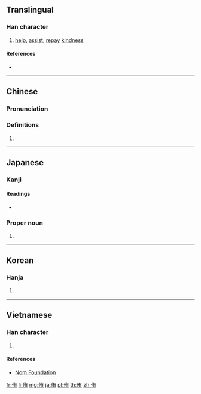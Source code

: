 ==Translingual==

===Han character===
{{Han char|rn=9|rad=人|as=06|sn=8|four=24227|canj=OKB|ids=⿰亻有}}

# [[help]], [[assist]], [[repay]] [[kindness]]

====References====
* {{Han ref|kx=0102.050|dkj=00594|dj=0216.050|hdz=10146.040|uh=4F91|ud=20369|bh=A8DD|bd=43229}}

----

==Chinese==
{{zh-forms}}

===Pronunciation===
{{zh-pron
|m=yòu
|c=jau6
|mc=y
|oc=y
|ma=
|cat=v
}}

===Definitions===
# {{rfdef|lang=zh}}

----

==Japanese==

===Kanji===
{{ja-kanji|grade=|rs=人06}}

====Readings====
* {{ja-readings|goon=[[う]] (u)|kanon=[[ゆう]] (yū)|kun=[[すすめる]] (susumeru), [[たすける]] (tasukeru)}}

===Proper noun===
{{ja-pos|k|proper|hira=ゆう|rom=Yū}}

# {{given name|female|lang=ja|sort=ゆう}}

----

==Korean==

===Hanja===
{{ko-hanja|hangeul=유|rv=yu|mr=yu}}

# {{defn|lang=ko|sort=人06}}

----

==Vietnamese==

===Han character===
{{vi-hantu|[[hựu]], [[nhất]]|rs=人06}}

# {{defn|lang=vi|sort=人06}}

====References====
* [http://nomfoundation.org/common/nom_details.php?codepoint=4f91 Nom Foundation]

[[fr:侑]]
[[li:侑]]
[[mg:侑]]
[[ja:侑]]
[[pl:侑]]
[[th:侑]]
[[zh:侑]]